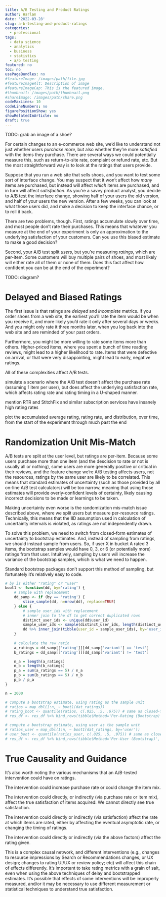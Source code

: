 ```yaml
---
title: A/B Testing and Product Ratings
author: Harlan
date: '2022-03-28'
slug: a-b-testing-and-product-ratings
categories:
  - professional
tags:
  - data science
  - analytics
  - business
  - statistics
  - a/b testing
featured: no
toc: no
usePageBundles: no
#featureImage: /images/path/file.jpg
#featureImageAlt: Description of image
#featureImageCap: This is the featured image.
#thumbnail: /images/path/thumbnail.png
#shareImage: /images/path/share.png
codeMaxLines: 10
codeLineNumbers: no
figurePositionShow: yes
showRelatedInArticle: no
draft: true
---
```


TODO: grab an image of a shoe?

For certain changes to an e-commerce web site, we’d like to understand not just
whether users _purchase more_, but also whether they’re more _satisfied_ with the
items they purchase. 
There are several ways we could potentially measure this, such
as return-to-site rate, complaint or refund rate, etc. But the most straightforward
way is to look at the ratings that users provide.

Suppose that you run a web site that sells shoes, and you want to test some sort
of interface change. You may suspect that it won't affect how _many_ items
are purchased, but instead will affect _which_ items are purchased, and in
turn will affect _satisfaction_. 
As you're a savvy product analyst, you decide to [A/B test](https://en.wikipedia.org/wiki/A/B_testing)
the interface change, showing half of your users the old version, and half of
your users the new version. After a few weeks, you can look at what those
users did, and make a decision to keep the interface chance, or to roll it back.

There are two problems, though. First, ratings accumulate slowly over time, and 
most people don't rate their purchases. This means that whatever you 
measure at the end of your experiment is only an approximation to the
underlying satisfaction of your customers. Can you use this biased estimate
to make a good decision?

Second, your A/B test split _users_, but you're measuring _ratings_, which 
are per-item. Some customers will buy multiple pairs of shoes, and most likely
will either rate all of them or none of them. Does this fact affect how
confident you can be at the end of the experiment?

TODO: diagram?

# Delayed and Biased Ratings

The first issue is that ratings are _delayed_ and _incomplete_ metrics. 
If you order shoes from a web site, the earliest you'll rate the item would
be when you receive it, and more likely you'd rate it only after several days or
weeks. And you might only rate it three months later, when you log back into the
web site and are reminded of your past orders. 

Furthermore, you might be more willing to rate some items more than others.
Higher-priced items, where you spent a bunch of time reading reviews, might
lead to a higher likelihood to rate. Items that were defective on arrival, 
or that were very disappointing, might lead to early, negative ratings. 

All of these complexities affect A/B tests. 

simulate a scenario where the A/B test doesn't affect the purchase rate (assuming 1 item per user),
but does affect the underlying satisfaction rate, which affects rating rate and rating timing in a U-shaped manner.

mention RTR and StitchFix and similar subscription services have insanely high rating rates

plot the accumulated average rating, rating rate, and distribution, over time, from the start of the experiment
through much past the end

# Randomization Unit Mis-Match

A/B tests are split at the user level, but ratings are per-item. Because some users purchase more than one item 
(and the descision to rate or not is usually all or nothing), 
some users are more generally positive or critical in their reviews, 
and the feature change we’re A/B testing affects users, not the resources, 
ratings by the same user are likely to be correlated. 
This means that standard estimates of uncertainty (such as those provided by all on-line A/B test calculators) 
will be too narrow, meaning that using those estimates will provide overly-confident levels of certainty, 
likely causing incorrect decisions to be made or learnings to be taken.

Making uncertainty even worse is the randomization mis-match issue described above, where we split users but measure per-resource ratings. Technically, this means that the IID assumption used in calculation of uncertainty intervals is violated, as ratings are not independently drawn. 

To solve this problem, we need to switch from closed-form estimates of uncertainty to bootstrap estimates. 
And, instead of sampling from ratings, we should instead sample from users. So, if user X in bucket A rated 3 items, 
the bootstrap samples would have 0, 3, or 6 (or potentially more) ratings from that user. Intuitively, sampling by 
users will increase the variance of the bootstrap samples, which is what we need to happen. 

Standard bootstrap packages don’t support this method of sampling, but fortunately it’s relatively easy to code. 

```r
# by is either "rating" or "user"
boot1 <- function(dd, by='rating') {
    # sample with replacement
    dd_samp <- if (by == 'rating') {
        slice_sample(dd, n=nrow(dd), replace=TRUE)
    } else {
        # sample user_ids with replacement
        # inner join to the df to get correct duplicated rows
        distinct_user_ids <- unique(dd$user_id)
        sample_user_ids <- sample(distinct_user_ids, length(distinct_user_ids), replace=TRUE)
        dd %>% inner_join(tibble(user_id = sample_user_ids), by='user_id')
    }
    
    # calculate the raw ratio
    a_ratings = dd_samp[['rating']][dd_samp['variant'] == 'test']
    b_ratings = dd_samp[['rating']][dd_samp['variant'] != 'test']

    n_a = length(a_ratings)
    n_b = length(b_ratings)
    p_a = sum(a_ratings == 5) / n_a
    p_b = sum(b_ratings == 5) / n_b
    p_b / p_a
}

n = 2000

# compute a bootstrap estimate, using rating as the sample unit
# ratios = map_dbl(1:n, ~ boot1(dat_ratings))
# rating_boot <- quantile(ratios, c(.025, .5, .975)) # same as closed-form above!
# res_df <- res_df %>% bind_rows(tibble(Method='Per-Rating (Bootstrap)', lb=rating_boot[[1]], med=rating_boot[[2]], ub=rating_boot[[3]]))

# compute a bootstrap estimate, using user as the sample unit
# ratios_user = map_dbl(1:n, ~ boot1(dat_ratings, by='user'))
# user_boot <- quantile(ratios_user, c(.025, .5, .975)) # same as closed-form above!
# res_df <- res_df %>% bind_rows(tibble(Method='Per-User (Bootstrap)', lb=user_boot[[1]], med=user_boot[[2]], ub=user_boot[[3]]))

```


# True Causality and Guidance

It’s also worth noting the various mechanisms that an A/B-tested intervention could have on ratings.

The intervention could increase purchase rate or could change the item mix.

The intervention could directly, or indirectly (via purchase rate or item mix), affect the true satisfaction of items acquired. We cannot directly see true satisfaction.

The intervention could directly or indirectly (via satisfaction) affect the rate at which items are rated, either by affecting the eventual asymptotic rate, or changing the timing of ratings. 

The intervention could directly or indirectly (via the above factors) affect the rating given.

This is a complex causal network, and different interventions (e.g., changes to resource impressions by Search or Recommendations changes, or UX design; changes to rating UI/UX or review policy; etc) will affect this chain of effects differently. It’s important to take rating metrics with a grain of salt, even when using the above techniques of delay and bootstrapped estimates. It’s possible that effects of some interventions will be improperly measured, and/or it may be necessary to use different measurement or statistical techniques to understand true satisfaction.




